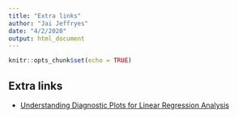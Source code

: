 ```yaml
---
title: "Extra links"
author: "Jai Jeffryes"
date: "4/2/2020"
output: html_document
---
```


```r
knitr::opts_chunk$set(echo = TRUE)
```

## Extra links
- [Understanding Diagnostic Plots for Linear Regression Analysis](https://data.library.virginia.edu/diagnostic-plots/)